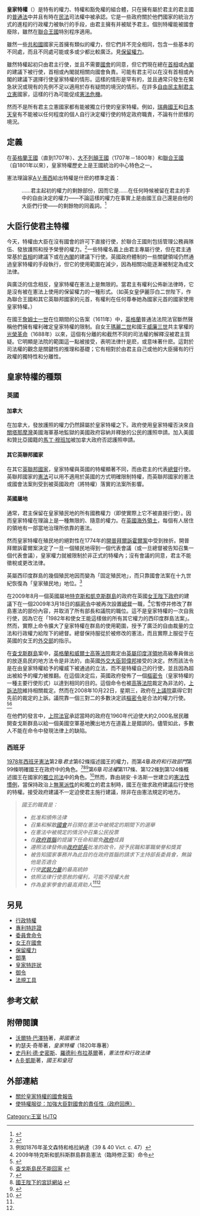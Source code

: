 {{noteTA
|G1=Country
|G2=PP
|G3=UK Places
|G4=PoliticiansUK
|G5=UK Government
|1=zh-cn:罗伯特·库克; zh-tw:勞勃·庫克; zh-hk:郭偉邦;
}}
'''皇家特權'''（{{lang-en|'''Royal prerogative'''}}）是特有的權力、特權和豁免權的組合體，只在擁有屬於君主的君主國的[[普通法|普通法]]中并且有時在[[民法|民法]]司法權中被承認。它是一些政府關於他們國家的統治方式的進程的行政權力被執行的手段，由君主擁有并被賦予君主。個別特權能被國會廢除，雖然在[[聯合王國|聯合王國]]特別程序適用。

雖然一些[[共和國|共和國]]國家元首擁有類似的權力，但它們并不完全相同，包含一些基本的不同處，而且不同處可能或多或少都比較廣泛。見[[保留權力|保留權力]]。

雖然特權起初只由君主行使，並且不需要[[國會|國會]]的同意，但它們現在總在[[首相|首相]]或[[內閣|內閣]]的建議下被行使，首相或內閣就相關向國會負責。可能有君主可以在沒有首相或內閣的建議下選擇行使皇家特權的情形。這樣的情形是罕有的，並且通常只發生在緊急狀況或現有的先例不足以適用於存有疑問的境況的情形。在許多[[自由民主制|自由民主制]][[君主立憲|君主立憲]]國家，這樣的行為可能促成[[憲法危機|憲法危機]]。

然而不是所有君主立憲國家都有能被獨立行使的皇家特權。例如，[[瑞典君主|瑞典國王]]和[[日本天皇|日本天皇]]有不能被以任何程度的個人自行決定權行使的特定政府職責，不論有什麽樣的境況。

== 定義 ==
在[[英格蘭王國|英格蘭王國]]（直到1707年）、[[大不列顛王國|大不列顛王國]]（1707年－1800年）和[[聯合王國|聯合王國]]（自1801年以來），皇家特權歷史上是王國統治的中心特色之一。

憲法理論家[[A·V·蒂西|A·V·蒂西]]給出特權是什麽的標準定義：
:……君主起初的權力的剩餘部份，因而它是……在任何時候被留在君主的手中的自由決定的權力——不論這樣的權力在事實上是由國王自己還是由他的大臣們行使——的剩餘物的同義詞。<ref>{{Cite web |url=http://www.publications.parliament.uk/pa/cm200304/cmselect/cmpubadm/422/42204.htm |title=下議院－公共行政部門－第四篇報告 |accessdate=2010-01-11 |archive-date=2010-02-25 |archive-url=https://web.archive.org/web/20100225151422/http://www.publications.parliament.uk/pa/cm200304/cmselect/cmpubadm/422/42204.htm |dead-url=no }}</ref>

== 大臣行使君主特權 ==
今天，特權由大臣在沒有國會的許可下直接行使，於聯合王國則包括管理公務員隊伍、發放護照和授予榮譽的權力。<ref>{{Cite web |url=http://www.parliament.uk/parliamentary_committees/public_administration_select_committee/pasc_19.cfm |title=英國國會－公共行政部門選拔委員會19 |accessdate=2010-01-11 |archive-date=2008-11-05 |archive-url=http://webarchive.nationalarchives.gov.uk/20081105194930/http://www.parliament.uk/parliamentary_committees/public_administration_select_committee/pasc_19.cfm |dead-url=no }}</ref>一些特權名義上由君主專屬行使，但在君主通常基於[[英國首相|首相]]的建議下或在[[英國內閣|內閣]]的建議下行使。英國政府體制的一些關鍵領域仍然通過皇家特權的手段執行，但它的使用範圍在減少，因為相關功能逐漸被制定為成文法律。

與廣泛的信念相反，皇家特權在憲法上是無限的。當君主有權利公佈新法律時，它是沒有被在憲法上使用的保留權力的一種形式。（如英女皇伊麗莎白二世陛下，作為聯合王國和其它英聯邦國家的元首，有權利在任何尊奉她為國家元首的國家使用皇家特權。）

在國王[[詹姆士一世_(英格蘭)|詹姆士一世]]在位期間的公告案（1611年）中，[[英格蘭|英格蘭]]普通法法院法官斷然聲稱他們擁有權利確定皇家特權的限制。自女王[[瑪麗二世_(英格蘭)|瑪麗二世]]和國王[[威廉三世_(英格蘭)|威廉三世]]共主掌權的[[光榮革命|光榮革命]]（1688年）以來，這個有分離的和截然不同的司法權的解釋沒被君主質疑。它明顯是法院的範圍這一點被接受，表明法律什是麽，或意味著什麽。這對於司法權的觀念是關鍵性的推理和基礎；它有相對於由君主自己或他的大臣擁有的行政權的獨特性和分離性。

== 皇家特權的種類 ==
=== 英國 ===
{{main|皇家特權 (英國)}}
====加拿大====
在加拿大，發放護照的權力仍然歸屬於皇家特權之下。政府使用皇家特權否決來自[[關塔那摩灣|關塔那摩灣]]美國海軍基地監獄的美國政府容納并釋放的公民的護照申請。加入美國和贊比亞國籍的[[馬丁·穆班加|馬丁·穆班加]]被加拿大政府否認護照申請。
====其它英聯邦國家====
在其它[[英聯邦國家|英聯邦國家]]，皇家特權與英國的特權顯著不同，而由君主的代表[[總督|總督]]行使。英聯邦國家的[[憲法|憲法]]可以用不適用於英國的方式明確限制特權，而英聯邦國家的憲法或國會法案則受到被英國政府（將特權）落實的法案所影響。
====英國屬地====
通常，君主保留在皇家殖民地的所有國務權力（即使實際上它不被直接行使）。因而皇家特權在理論上是一種無限的、隨意的權力。在[[英國海外領土|英國海外領土]]，每個有人居住的領地有一部當地治理所依靠的憲法。

然而皇家特權在殖民地的絕對性在1774年的[[開普拜爾訴霍爾案|開普拜爾訴霍爾案]]中受到挫折。開普拜爾訴霍爾案決定了一旦一個殖民地得到一個代表會議（或一旦總督被告知召集一個代表會議），皇家權力就被限制於非正式的特權內；沒有會議的同意，君主不能徵稅或更改法律。

英屬西印度群島的幾個殖民地因而變為「固定殖民地」，而只靠國會法案在十九世紀恢復為「皇家殖民地」地位。<ref>例如1876年圣文森特和格拉納達（39 & 40 Vict. c. 47）</ref>

在2009年8月一個英國屬地[[特克斯和凱克斯群島|特克斯和凱克斯群島]]的政府在英國[[女王陛下政府|女王陛下政府]]的建議下在一個2009年3月18日的[[樞密令|樞密令]]中被再次設置[[總督|總督]]一職，<ref>2009年特克斯和凱科斯群島群島憲法（臨時修正案）命令</ref>它暫停并修改了群島憲法的部份內容，并取消了所有部長和議院的職位。這不是皇家特權的一次自我行使，因為它在「1982年和使女王能這樣做的所有其它權力的西印度群島法案」。然而，實際上命令擴大了皇家特權在群島的使用範圍，授予了廣泛的自由裁量的立法和行政權力給陛下的總督。總督保持服從於被修改的憲法，而且實際上服從于在英國的女王的[[英國外交部|外交部]]的指示。

在[[查戈斯群島|查戈斯群島]]案中，[[英格蘭和威爾士高等法院|英格蘭和威爾士高等法院]]裁定由[[英屬印度洋領地|英屬印度洋領地]]高級專員做出的放逐島民的地方法令是非法的，由英國[[外交、聯邦及發展事務大臣|外交大臣]][[郭偉邦|郭偉邦]]接受的決定。然而該法令是在由皇家特權給予的權威下被通過的立法，而不是特權自己的行使，並且因為超出被給予的權力被推翻。在這個決定后，英國政府發佈了一個[[樞密令|樞密令]]（皇家特權的一種主要行使形式）以達到相同的目的。這個命令也被[[英格蘭和威爾士高等法院|高等法院]]裁定為非法的，[[英格蘭和威爾士上訴法院|上訴法院]]維持相關裁定。然而在2008年10月22日，星期三，政府在[[英國上議院|上議院]]贏得它對先前的裁定的上訴。議院靠一個三對二的多數決定該[[樞密令|樞密令]]是合法的權力行使。<ref>{{Cite web |url=http://afp.google.com/article/ALeqM5hdjVkpT6_bzQxOkAQiXHQRIerOtw |title=英國贏得關於查戈斯島民回家的上訴 |accessdate=2010-01-11 |archive-date=2013-05-29 |archive-url=https://web.archive.org/web/20130529024235/http://afp.google.com/article/ALeqM5hdjVkpT6_bzQxOkAQiXHQRIerOtw |dead-url=no }}</ref><ref>[http://ukpress.google.com/article/ALeqM5jAGxtNEsx6bLfJqWoxpoftSmC98A 查戈斯島民不能回家] {{webarchive|url=https://web.archive.org/web/20081026013052/http://ukpress.google.com/article/ALeqM5jAGxtNEsx6bLfJqWoxpoftSmC98A |date=2008-10-26 }}</ref>

在他們的發言中，[[常任上訴法官|上院法官]]承認當時的政府在1960年代迫使大約2,000名居民離開查戈斯群島以給一個美國空軍基地騰出地方在道義上是錯誤的。儘管如此，多數人不能在命令中發現法律上的缺陷。

=== 西班牙 ===
[[1978年西班牙憲法|1978年西班牙憲法]]第2章''君主''第62條描述國王的權力，而第4章''政府和行政部門''第99條明確國王在政府中的角色。<ref name="Note9">{{Cite web |url=http://es.wikisource.org/wiki/Constituci%C3%B3n_espa%C3%B1ola_de_1978:_04 |title=第2章君主，維基資源 |accessdate=2010-01-11 |archive-date=2010-01-25 |archive-url=https://web.archive.org/web/20100125205032/http://es.wikisource.org/wiki/Constituci%C3%B3n_espa%C3%B1ola_de_1978:_04 |dead-url=no }}</ref><ref name="Note10">[http://www.casareal.es/laCorona/laCorona-iden-idweb.html 國王陛下的宮廷網站] {{webarchive|url=https://web.archive.org/web/20071212030303/http://www.casareal.es/laCorona/laCorona-iden-idweb.html |date=2007-12-12 }}</ref><ref>{{Cite web |url=http://es.wikisource.org/wiki/Constituci%C3%B3n_espa%C3%B1ola_de_1978:_06 |title=第4章政府和行政部門，維基資源 |accessdate=2010-01-11 |archive-date=2009-12-24 |archive-url=https://web.archive.org/web/20091224203819/http://es.wikisource.org/wiki/Constituci%C3%B3n_espa%C3%B1ola_de_1978:_06 |dead-url=no }}</ref>第6章''司法權''第117條、第122條到第124條概述國王在國家的[[司法獨立|獨立司法]]中的角色。<ref>{{Cite web |url=http://es.wikisource.org/wiki/Constituci%C3%B3n_espa%C3%B1ola_de_1978:_08 |title=第6章司法權，維基資源 |accessdate=2010-01-11 |archive-date=2009-12-28 |archive-url=https://web.archive.org/web/20091228053943/http://es.wikisource.org/wiki/Constituci%C3%B3n_espa%C3%B1ola_de_1978:_08 |dead-url=no }}</ref>然而，靠由胡安·卡洛斯一世建立的[[憲法性慣例|憲法性慣例]]，當保持政治上[[無黨派性|無黨派性]]的和獨立的君主制時，國王在徵求政府建議后行使他的特權。接受政府建議不一定迫使君主施行建議，除非在由憲法規定的地方。

<blockquote>
''國王的職責是：''
* ''批准和頒佈法律''
* ''召集和解散[[西班牙國會|國會]]并召開在憲法中被規定的期間下的選舉''
* ''在憲法中被規定的情況中召集公民投票''
* ''在[[西班牙首相列表|政府首腦]]的提議下任命和罷免[[西班牙政府|政府]]成員''
* ''遵照法律發佈由[[西班牙政府部長|政府部長]]批准的政令，授予民職和軍職榮譽和獎賞''
* ''被告知國家事務并為此目的在政府首腦的請求下主持部長委員會，無論他是否適合''
* ''行使[[西班牙武裝力量|武裝力量]]的最高統帥''
* ''依照法律行使恩赦的權利，可能不授權大赦''
* ''作為皇家學會的最高資助人''<ref name="Note9"/><ref name="Note10"/>
</blockquote>

== 另見 ==
* [[行政特權|行政特權]]
* [[專利特許證|專利特許證]]
* [[委員會命令|委員會命令]]
* [[女王在國會|女王在國會]]
* [[保留權力|保留權力]]
* [[御準|御準]]
* [[皇家特許狀|皇家特許狀]]
* [[御令|御令]]
* [[法規工具|法規工具]]

== 参考文献 ==
<div class="references-small">
<references></references>
</div>

== 附帶閱讀 ==
* [[沃爾特·巴澤特|沃爾特·巴澤特]]著，''英國憲法''
* 約瑟夫·奇蒂著，''皇家特權''（1820年專著）
* [[史丹利·德·史密斯|史丹利·德·史密斯]]、[[羅德利·布拉基爾|羅德利·布拉基爾]]著，''憲法性和行政法律''
* [[A·B·凱斯|A·B·凱斯]]著，''國王和皇冠''

== 外部連結 ==
* [http://www.parliament.uk/parliamentary_committees/public_administration_select_committee/pasc_19.cfm 關於皇家特權的國會報告] {{Webarchive|url=http://webarchive.nationalarchives.gov.uk/20081105194930/http://www.parliament.uk/parliamentary_committees/public_administration_select_committee/pasc_19.cfm |date=2008-11-05 }}
* [http://www.dca.gov.uk/pubs/reports/prerogative.htm 使特權服從：加強大臣對國會的責任性（政府回應）] {{Wayback|url=http://www.dca.gov.uk/pubs/reports/prerogative.htm |date=20090117110625 }}

[[Category:王室|Category:王室]]
[[Category:政治權力|HJTQ]]